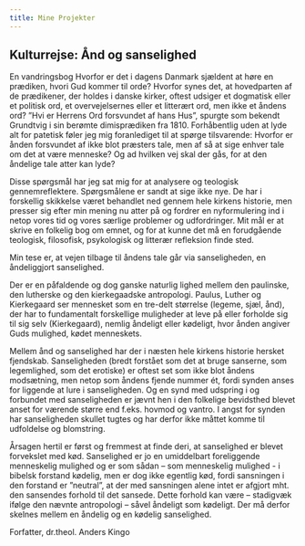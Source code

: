 ```yaml
---
title: Mine Projekter
---
```


## Kulturrejse: Ånd og sanselighed

En vandringsbog
Hvorfor er det i dagens Danmark sjældent at høre en prædiken, hvori Gud kommer til orde? Hvorfor synes det, at hovedparten af de prædikener, der holdes i danske kirker, oftest udsiger et dogmatisk eller et politisk ord, et overvejelsernes eller et litterært ord, men ikke et åndens ord? ”Hvi er Herrens Ord forsvundet af hans Hus”, spurgte som bekendt Grundtvig i sin berømte dimisprædiken fra 1810. Forhåbentlig uden at lyde alt for patetisk føler jeg mig foranlediget til at spørge tilsvarende: Hvorfor er ånden forsvundet af ikke blot præsters tale, men af så at sige enhver tale om det at være menneske? Og ad hvilken vej skal der gås, for at den åndelige tale atter kan lyde?

Disse spørgsmål har jeg sat mig for at analysere og teologisk gennemreflektere. Spørgsmålene er sandt at sige ikke nye. De har i forskellig skikkelse været behandlet ned gennem hele kirkens historie, men presser sig efter min mening nu atter på og fordrer en nyformulering ind i netop vores tid og vores særlige problemer og udfordringer. Mit mål er at skrive en folkelig bog om emnet, og for at kunne det må en forudgående teologisk, filosofisk, psykologisk og litterær refleksion finde sted.

Min tese er, at vejen tilbage til åndens tale går via sanseligheden, en åndeliggjort sanselighed.

Der er en påfaldende og dog ganske naturlig lighed mellem den paulinske, den lutherske og den kierkegaadske antropologi. Paulus, Luther og Kierkegaard ser mennesket som en tre-delt størrelse (legeme, sjæl, ånd), der har to fundamentalt forskellige muligheder at leve på eller forholde sig til sig selv (Kierkegaard), nemlig åndeligt eller kødeligt, hvor ånden angiver Guds mulighed, kødet menneskets.

Mellem ånd og sanselighed har der i næsten hele kirkens historie hersket fjendskab. Sanseligheden (bredt forstået som det at bruge sanserne, som legemlighed, som det erotiske) er oftest set som ikke blot åndens modsætning, men netop som åndens fjende nummer ét, fordi synden anses for liggende at lure i sanseligheden. Og en synd med udspring i og forbundet med sanseligheden er jævnt hen i den folkelige bevidsthed blevet anset for værende større end f.eks. hovmod og vantro. I angst for synden har sanseligheden skullet tugtes og har derfor ikke måttet komme til udfoldelse og blomstring.

Årsagen hertil er først og fremmest at finde deri, at sanselighed er blevet forvekslet med kød. Sanselighed er jo en umiddelbart foreliggende menneskelig mulighed og er som sådan – som menneskelig mulighed - i bibelsk forstand kødelig, men er dog ikke egentlig kød, fordi sansningen i den forstand er ”neutral”, at der med sansningen alene intet er afgjort mht. den sansendes forhold til det sansede. Dette forhold kan være – stadigvæk ifølge den nævnte antropologi – såvel åndeligt som kødeligt. Der må derfor skelnes mellem en åndelig og en kødelig sanselighed.

Forfatter, dr.theol. Anders Kingo

